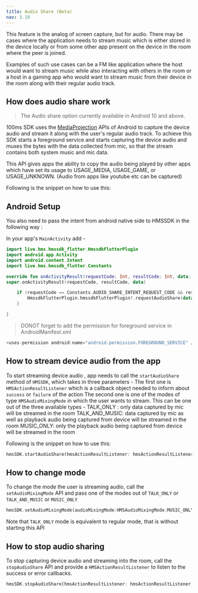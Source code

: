 ```yaml
---
title: Audio Share (Beta)
nav: 3.19
---
```

This feature is the analog of screen capture, but for audio.
There may be cases where the application needs to stream music which is either stored in the device locally or from some other app present on the device in the room where the peer is joined.

Examples of such use cases can be a FM like application where the host would want to stream music while also interacting with others in the room or a host in a gaming app who would want to stream music from their device in the room along with their regular audio track.

## How does audio share work
>  The Audio share option currently available in Android 10 and above.

100ms SDK uses the [MediaProjection](https://developer.android.com/guide/topics/media/av-capture#capture_audio_playback) APIs of Android to capture the device audio and stream it along with the user's regular audio track. To achieve this SDK starts a foreground service
and starts capturing the device audio and muxes the bytes with the data collected from mic, so that the stream contains both system music and mic data.

This API gives apps the ability to copy the audio being played by other apps which have set its usage
to  USAGE_MEDIA, USAGE_GAME, or USAGE_UNKNOWN. (Audio from apps like youtube etc can be captured)

Following is the snippet on how to use this:

## Android Setup

You also need to pass the intent from android native side to HMSSDK in the following way :

In your app's `MainActivity` add -

```kotlin
import live.hms.hmssdk_flutter.HmssdkFlutterPlugin
import android.app.Activity
import android.content.Intent
import live.hms.hmssdk_flutter.Constants

override fun onActivityResult(requestCode: Int, resultCode: Int, data: Intent?) {
super.onActivityResult(requestCode, resultCode, data)

    if (requestCode == Constants.AUDIO_SHARE_INTENT_REQUEST_CODE && resultCode == Activity.RESULT_OK){
        HmssdkFlutterPlugin.hmssdkFlutterPlugin?.requestAudioShare(data)
    }

}

```
> DONOT forget to add the permission for foreground service in AndroidManifest.xml

```kotlin
<uses-permission android:name="android.permission.FOREGROUND_SERVICE" />
```

## How to stream device audio from the app
To start streaming device audio , app needs to call the `startAudioShare` method of `HMSSDK`, which takes in three parameters -
    The first one is `HMSActionResultListener` which is a callback object needed to inform about `success`
        or `failure` of the action
    The second one is one of the modes of type `HMSAudioMixingMode` in which the user wants to stream. This can be one out of the three available types -
    TALK_ONLY : only data captured by mic will be streamed in the room
    TALK_AND_MUSIC: data captured by mic as well as playback audio being captured from device will be streamed in the room
    MUSIC_ONLY: only the playback audio being captured from device will be streamed in the room

Following is the snippet on how to use this:

```dart
hmsSDK.startAudioShare(hmsActionResultListener: hmsActionResultListener,audioMixingMode: HMSAudioMixingMode.TALK_AND_MUSIC);
```

## How to change mode
To change the mode the user is streaming audio, call the `setAudioMixingMode` API and pass one of the modes out of
    `TALK_ONLY` or `TALK_AND_MUSIC` or `MUSIC_ONLY`

```dart
hmsSDK.setAudioMixingMode(audioMixingMode:HMSAudioMixingMode.MUSIC_ONLY);
```
  

Note that `TALK_ONLY` mode is equivalent to regular mode, that is without starting this API

## How to stop audio sharing
To stop capturing device audio and streaming into the room, call the `stopAudioShare` API and provide a `HMSActionResultListener`
to listen to the success or error callbacks.

```dart
hmsSDK.stopAudioShare(hmsActionResultListener: hmsActionResultListener);
```
  
